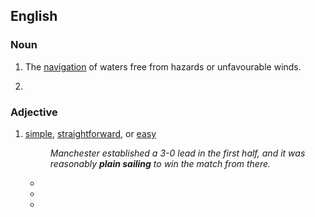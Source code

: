 ==English==

===Noun===
{{en-noun|sg=[[plain]] [[sailing]]|-}}

# {{nautical}} The [[navigation]] of waters free from hazards or unfavourable winds.
# {{nautical}} {{obsolete spelling of|plane sailing}}

===Adjective===
{{en-adj|-}}
# {{context|by extension}} [[simple]], [[straightforward]], or [[easy]] 
#: ''Manchester established a 3-0 lead in the first half, and it was reasonably '''plain sailing''' to win the match from there.''
#*{{quote-book|year=1853|author=William Harrison Ainsworth|title=Ainsworth's Magazine|url=http://books.google.com/books?id=5gI9AAAAYAAJ&dq=%22plain%20sailing%22%20-intitle%3A%22plain%20sailing&num=100&pg=PA78#v=onepage&q=%22plain%20sailing%22%20-intitle:%22plain%20sailing&f=false
|passage=Life is not '''plain-sailing''', and writers on Life must not put themselves in antagonism with their subject}}
#*{{quote-book|year=1813|title=Good words, Volume 14|author=unknown
|passage=He's a straightforward, '''plain-sailing''' fellow.}}
#*{{quote-book|year=2007|title=An enemy of the people|author=Hendrik Ibsen
|passage='''Plain sailing''' or no, it has got be be done, anyway}}